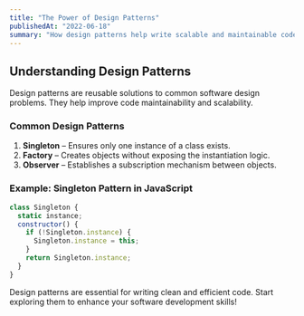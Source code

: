 ```yaml
---
title: "The Power of Design Patterns"
publishedAt: "2022-06-18"
summary: "How design patterns help write scalable and maintainable code."
---
```


## Understanding Design Patterns

Design patterns are reusable solutions to common software design problems. They help improve code maintainability and scalability.

### Common Design Patterns

1. **Singleton** – Ensures only one instance of a class exists.
2. **Factory** – Creates objects without exposing the instantiation logic.
3. **Observer** – Establishes a subscription mechanism between objects.

### Example: Singleton Pattern in JavaScript

```js
class Singleton {
  static instance;
  constructor() {
    if (!Singleton.instance) {
      Singleton.instance = this;
    }
    return Singleton.instance;
  }
}
```

Design patterns are essential for writing clean and efficient code. Start exploring them to enhance your software development skills!
